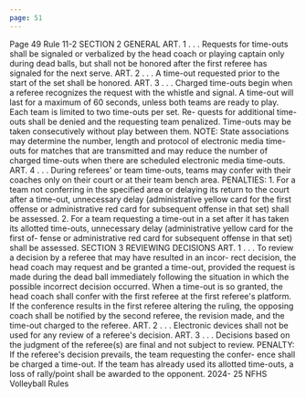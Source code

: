 ```yaml
---
page: 51
---
```


Page 49 Rule 11-2 SECTION 2 GENERAL ART. 1 . . . Requests for time-outs shall be signaled or verbalized by the head coach or playing captain only during dead balls, but shall not be honored after the first referee has signaled for the next serve. ART. 2 . . . A time-out requested prior to the start of the set shall be honored. ART. 3 . . . Charged time-outs begin when a referee recognizes the request with the whistle and signal. A time-out will last for a maximum of 60 seconds, unless both teams are ready to play. Each team is limited to two time-outs per set. Re- quests for additional time-outs shall be denied and the requesting team penalized. Time-outs may be taken consecutively without play between them. NOTE: State associations may determine the number, length and protocol of electronic media time-outs for matches that are transmitted and may reduce the number of charged time-outs when there are scheduled electronic media time-outs. ART. 4 . . . During referees' or team time-outs, teams may confer with their coaches only on their court or at their team bench area. PENALTIES: 1. For a team not conferring in the specified area or delaying its return to the court after a time-out, unnecessary delay (administrative yellow card for the first offense or administrative red card for subsequent offense in that set) shall be assessed. 2. For a team requesting a time-out in a set after it has taken its allotted time-outs, unnecessary delay (administrative yellow card for the first of- fense or administrative red card for subsequent offense in that set) shall be assessed. SECTION 3 REVIEWING DECISIONS ART. 1 . . . To review a decision by a referee that may have resulted in an incor- rect decision, the head coach may request and be granted a time-out, provided the request is made during the dead ball immediately following the situation in which the possible incorrect decision occurred. When a time-out is so granted, the head coach shall confer with the first referee at the first referee's platform. If the conference results in the first referee altering the ruling, the opposing coach shall be notified by the second referee, the revision made, and the time-out charged to the referee. ART. 2 . . . Electronic devices shall not be used for any review of a referee's decision. ART. 3 . . . Decisions based on the judgment of the referee(s) are final and not subject to review. PENALTY: If the referee's decision prevails, the team requesting the confer- ence shall be charged a time-out. If the team has already used its allotted time-outs, a loss of rally/point shall be awarded to the opponent. 2024- 25 NFHS Volleyball Rules
